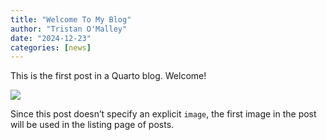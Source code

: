 ```yaml
---
title: "Welcome To My Blog"
author: "Tristan O'Malley"
date: "2024-12-23"
categories: [news]
---
```


This is the first post in a Quarto blog. Welcome!

![](thumbnail.jpg)

Since this post doesn't specify an explicit `image`, the first image in the post will be used in the listing page of posts.
